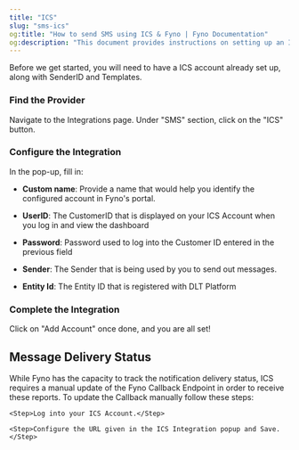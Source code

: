 ```yaml
---
title: "ICS"
slug: "sms-ics"
og:title: "How to send SMS using ICS & Fyno | Fyno Documentation"
og:description: "This document provides instructions on setting up an ICS account in Fyno's portal, including providing necessary information such as Custom name, UserID, Password, Sender, and Entity ID. It also explains how to manually update the Fyno Callback Endpoint in ICS to track message delivery status."
---
```


Before we get started, you will need to have a ICS account already set up, along with SenderID and Templates.

<Steps>

### Find the Provider

Navigate to the Integrations page. Under "SMS" section, click on the "ICS" button.

### Configure the Integration

In the pop-up, fill in:

- **Custom name**: Provide a name that would help you identify the configured account in Fyno's portal.

- **UserID**: The CustomerID that is displayed on your ICS Account when you log in and view the dashboard

- **Password**: Password used to log into the Customer ID entered in the previous field

- **Sender**: The Sender that is being used by you to send out messages.

- **Entity Id**: The Entity ID that is registered with DLT Platform

### Complete the Integration

Click on "Add Account" once done, and you are all set!

</Steps>

## Message Delivery Status

While Fyno has the capacity to track the notification delivery status, ICS requires a manual update of the Fyno Callback Endpoint in order to receive these reports. To update the Callback manually follow these steps:

<Steps>

    <Step>Log into your ICS Account.</Step>

    <Step>Configure the URL given in the ICS Integration popup and Save.</Step>

</Steps>

